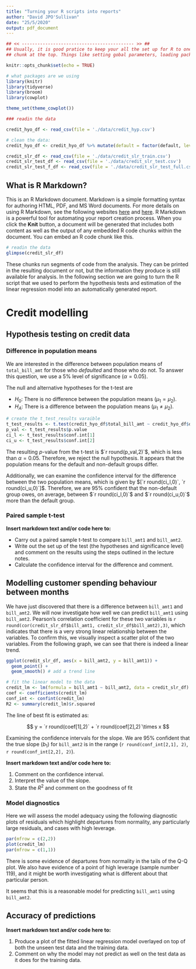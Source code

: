 ---
title: "Turning your R scripts into reports"
author: "David JPO'Sullivan"
date: "25/5/2020"
output: pdf_document
---

```{r setup, include=FALSE}

## << ------------------------------------------- >> ##
## Usually, it is good pratice to keep your all the set up for R to one 
## chunk at the top. Things like setting gobal parameters, loading packages, etc.

knitr::opts_chunk$set(echo = TRUE)

# what packages are we using
library(knitr)
library(tidyverse)
library(broom)
library(cowplot)

theme_set(theme_cowplot())

### readin the data

credit_hyo_df <- read_csv(file = './data/credit_hyp.csv')

# clean the data: 
credit_hyo_df <- credit_hyo_df %>% mutate(default = factor(default, levels = c(0, 1), labels = c('not-default', 'default')))

credit_slr_df <- read_csv(file = './data/credit_slr_train.csv')
credit_slr_test_df <- read_csv(file = './data/credit_slr_test.csv')
credit_slr_test_f_df <- read_csv(file = './data/credit_slr_test_full.csv')

```

## What is R Markdown?

This is an R Markdown document. Markdown is a simple formatting syntax for authoring HTML, PDF, and MS Word documents. For more details on using R Markdown, see the following websites [here](http://rmarkdown.rstudio.com) and [here](https://rmarkdown.rstudio.com/articles_intro.html). R Markdown is a powerful tool for automating your report creation process. When you click the **Knit** button, a document will be generated that includes both content as well as the output of any embedded R code chunks within the document. You can embed an R code chunk like this. 

```{r credit_df, echo = TRUE}
# readin the data
glimpse(credit_slr_df)
```

These chunks run segments of code from the analysis. They can be printed in the resulting document or not, but the information they produce is still available for analysis. In the following section we are going to turn the R script that we used to perform the hypothesis tests and estimation of the linear regression model into an automatically generated report. 

\newpage
# Credit modelling

## Hypothesis testing on credit data
### Difference in population means

We are interested in the difference between population means of `total_bill_amt` for those who _defaulted_ and those who do not. To answer this question, we use a 5% level of significance ($\alpha = 0.05$). 

The null and alternative hypotheses for the t-test are

* $H_0:$ There is no difference between the population means ($\mu_1 = \mu_2$).
* $H_A:$ There is a difference between the population means ($\mu_1 \ne \mu_2$).

```{r data-paired-test,include = FALSE}
# create the t_test_results varaible
t_test_results <- t.test(credit_hyo_df$total_bill_amt ~ credit_hyo_df$default)
p_val <- t_test_results$p.value
ci_l <- t_test_results$conf.int[1]
ci_u <- t_test_results$conf.int[2]
```

The resulting $p$-value from the t-test is $`r round(p_val,2)`$, which is less than $\alpha = 0.05$. Therefore, we reject the null hypothesis. It appears that the population means for the default and non-default groups differ. 

Additionally, we can examine the confidence interval for the difference between the two population means, which is given by $[`r round(ci_l,0)`, `r round(ci_u,0)`]$. Therefore, we are 95% confident that the non-default group owes, on average, between $`r round(ci_l,0)`$ and $`r round(ci_u,0)`$ more than the default group.

### Paired sample t-test

**Insert markdown text and/or code here to:**

* Carry out a paired sample t-test to compare `bill_amt1` and `bill_amt2`. 
* Write out the set up of the test (the hypotheses and significance level) and comment on the results using the steps outlined in the lecture notes. 
* Calculate the confidence interval for the difference and comment.

## Modelling customer spending behaviour between months

We have just discovered that there is a difference between `bill_amt1` and `bill_amt2`. We will now investigate how well we can predict `bill_amt1` using `bill_amt2`. Pearson's correlation coefficient for these two variables is `r round(cor(credit_slr_df$bill_amt1, credit_slr_df$bill_amt2),3)`, which indicates that there is a very strong linear relationship between the variables. To confirm this, we visually inspect a scatter plot of the two variables. From the following graph, we can see that there is indeed a linear trend.

```{r slr-scatter, echo=FALSE, fig.height=3, fig.width=4, fig.cap='Scatter plot of `bill_amt1` and `bill_amt2`', fig.pos='h'}
ggplot(credit_slr_df, aes(x = bill_amt2, y = bill_amt1)) +
  geom_point() +
  geom_smooth() # add a trend line

# fit the linear model to the data
credit_lm <- lm(formula = bill_amt1 ~ bill_amt2, data = credit_slr_df)
coef <- coefficients(credit_lm)
conf_int <- confint(credit_lm)
R2 <- summary(credit_lm)$r.squared
```

The line of best fit is estimated as: 

$$ y = `r round(coef[1],2)` + `r round(coef[2],2)`\times x $$ 

Examining the confidence intervals for the slope. We are 95\% confident that the true slope ($b_1$) for `bill_amt2` is in the range (`r round(conf_int[2,1], 2)`, `r round(conf_int[2,2], 2)`). 

**Insert markdown text and/or code here to:**

1. Comment on the confidence interval. 
1. Interpret the value of the slope.
1. State the $R^2$ and comment on the goodness of fit

\newpage
### Model diagnostics

Here we will assess the model adequacy using the following diagnostic plots of residuals which highlight departures from normality, any particularly large residuals, and cases with high leverage.

```{r slr-diag, echo=FALSE, fig.height=5, fig.width=5, fig.cap='Diagnostic plot for regression.`', fig.pos='h'}
par(mfrow = c(2,2))
plot(credit_lm)
par(mfrow = c(1,1))
```

There is some evidence of departures from normality in the tails of the Q-Q plot. We also have evidence of a point of high leverage (sample number 119), and it might be worth investigating what is different about that particular person. 
 
It seems that this is a reasonable model for predicting `bill_amt1` using `bill_amt2`.

\newpage
## Accuracy of predictions

**Insert markdown text and/or code here to:**

1. Produce a plot of the fitted linear regression model overlayed on top of both the unseen test data and the training data. 
1. Comment on why the model may not predict as well on the test data as it does for the training data.

